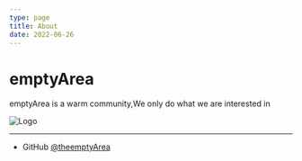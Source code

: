 ```yaml
---
type: page
title: About
date: 2022-06-26
---
```


# emptyArea

emptyArea is a warm community,We only do what we are interested in


<Image
  src="/images/emptyArea-v1-white-shadow.png"
  alt="Logo"
  width={1000}
  height={500}
  priority
/>


---

- GitHub [@theemptyArea](https://github.com/theemptyArea)
